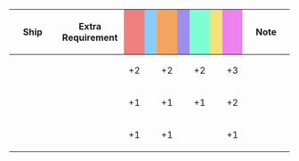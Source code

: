 {|class="wikitable" style="width:100%; text-align: center; vertical-align: middle;"
|-
! style="width: 20%;" | Ship
! style="width: 25%;" | Extra Requirement
! style="width: 5%; background-color: lightcoral;" | {{Firepower}}
! style="width: 5%; background-color: lightskyblue;" | {{Torpedo}}
! style="width: 5%; background-color: sandybrown;" | {{AA}}
! style="width: 5%; background-color: #9C8FEE;" | {{ASW}}
! style="width: 5%; background-color: #7fffd4;" | {{LOS}}
! style="width: 5%; background-color: #F2E279;" | {{Armor}}
! style="width: 5%; background-color: violet;" | {{Evasion}}
! style="width: 20%;" | Note
|-
! {{ShipLink|Iowa|Colorado|Saratoga|Intrepid|Gambier Bay|Houston|Atlanta|text=US Ships|link_category=USN Vessels}}
| style="text-align:left;" | 
| +2 || || +2 || || +2 || || +3
| style="text-align:left;" | 
|-
! {{ShipLink|Warspite|Nelson|Ark Royal|text=British Ships|link_category=Royal Navy Vessels}}
| style="text-align:left;" | 
| +1 || || +1 || || +1 || || +2
| style="text-align:left;" | 
|-
! {{ShipLink|Perth|text=Australian Ships|link_category=Royal Australian Navy Vessels}}
| style="text-align:left;" | 
| +1 || || +1 || || || || +1
| style="text-align:left;" | 
|}